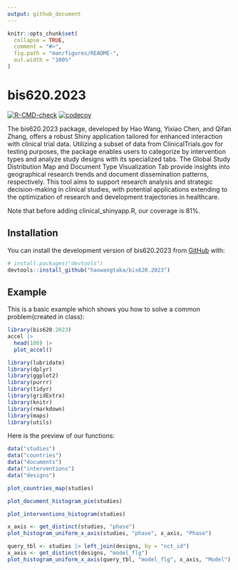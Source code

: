 ```yaml
---
output: github_document
---
```


<!-- README.md is generated from README.Rmd. Please edit that file -->

```r
knitr::opts_chunk$set(
  collapse = TRUE,
  comment = "#>",
  fig.path = "man/figures/README-",
  out.width = "100%"
)
```

# bis620.2023

<!-- badges: start -->
[![R-CMD-check](https://github.com/haowangtaka/bis620.2023/actions/workflows/R-CMD-check.yaml/badge.svg)](https://github.com/haowangtaka/bis620.2023/actions/workflows/R-CMD-check.yaml)
[![codecov](https://codecov.io/gh/haowangtaka/bis620.2023/actions/workflows/R-CMD-check.yaml/badge.svg)](https://codecov.io/gh/haowangtaka/bis620.2023)

<!-- badges: end -->

The bis620.2023 package, developed by Hao Wang, Yixiao Chen, and Qifan Zhang, offers a robust Shiny application tailored for enhanced interaction with clinical trial data. Utilizing a subset of data from ClinicalTrials.gov for testing purposes, the package enables users to categorize by intervention types and analyze study designs with its specialized tabs. The Global Study Distribution Map and Document Type Visualization Tab provide insights into geographical research trends and document dissemination patterns, respectively. This tool aims to support research analysis and strategic decision-making in clinical studies, with potential applications extending to the optimization of research and development trajectories in healthcare.

Note that before adding clinical_shinyapp.R, our coverage is 81%.

## Installation

You can install the development version of bis620.2023 from [GitHub](https://github.com/) with:

```r
# install.packages("devtools")
devtools::install_github("haowangtaka/bis620.2023")
```

## Example

This is a basic example which shows you how to solve a common problem(created in class):

```r
library(bis620.2023)
accel |> 
  head(100) |> 
  plot_accel()
```

```r
library(lubridate)
library(dplyr)
library(ggplot2)
library(purrr)
library(tidyr)
library(gridExtra)
library(knitr)
library(rmarkdown)
library(maps)
library(utils)
```

Here is the preview of our functions:

```r
data("studies")
data("countries")
data("documents")
data("interventions")
data("designs")

plot_countries_map(studies)
```

```r
plot_document_histogram_pie(studies)
```

```r
plot_interventions_histogram(studies)
```

```r
x_axis <- get_distinct(studies, "phase")
plot_histogram_uniform_x_axis(studies, "phase", x_axis, "Phase")
```

```r
query_tbl <- studies |> left_join(designs, by = "nct_id")
x_axis <- get_distinct(designs, "model_flg")
plot_histogram_uniform_x_axis(query_tbl, "model_flg", x_axis, "Model")
```


